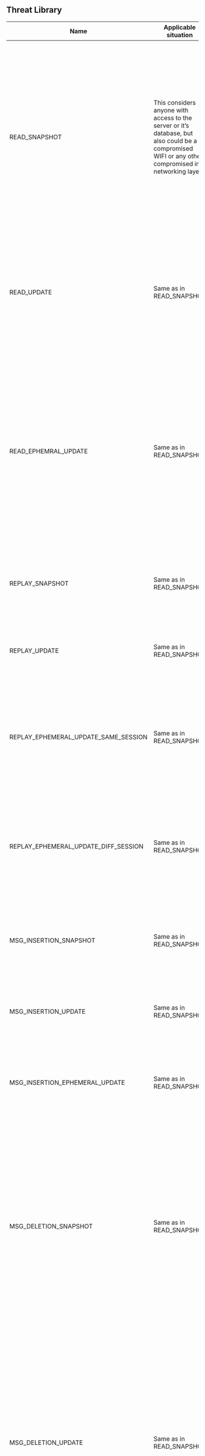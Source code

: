## Threat Library

| **Name**                             | **Applicable situation**                                                                                                                               | **Description**                                                                                                                                                   | **Impact**                                                                                                                                                                                                                                                                                                                                                                                            | **Suggested mitigation**                                                                                                                                                                                                                                                                                                                                                                                            |
| ------------------------------------ | ------------------------------------------------------------------------------------------------------------------------------------------------------ | ----------------------------------------------------------------------------------------------------------------------------------------------------------------- | ----------------------------------------------------------------------------------------------------------------------------------------------------------------------------------------------------------------------------------------------------------------------------------------------------------------------------------------------------------------------------------------------------- | ------------------------------------------------------------------------------------------------------------------------------------------------------------------------------------------------------------------------------------------------------------------------------------------------------------------------------------------------------------------------------------------------------------------- |
| READ_SNAPSHOT                        | This considers anyone with access to the server or it’s database, but also could be a compromised WIFI or any other compromised in a networking layer. | An attacker can read the snapshot message.                                                                                                                        | The attacker can not retrieve any confidential content of the message. That said the attacker can gather meta data. For example to which document this message belongs. Further they can identify who sent that message based on the signature. If an attacker has access to all previous messages, the attacker would likely also be possible to estimate the size of the document.                  | In order to prevent any meta-data leak each message could be wrapped in a sealed envelop. In order to reduce the chance to estimate the size of the document clients could add fake data into the message that would not change the actual document.                                                                                                                                                                |
| READ_UPDATE                          | Same as in READ_SNAPSHOT                                                                                                                               | An attacker can read the update message.                                                                                                                          | Same as in READ_SNAPSHOT except that the attacker als can identify to which snapshot the update belongs and based on the counter how many updates the client applied to that particular snapshot.                                                                                                                                                                                                     | Same as in READ_SNAPSHOT with the addition that not only fake data could be added to the update, but also fake messages could be sent to avoid an attacker gaining knowledge about how many updates have been created.                                                                                                                                                                                              |
| READ_EPHEMRAL_UPDATE                 | Same as in READ_SNAPSHOT                                                                                                                               | An attacker can read the ephemeral message.                                                                                                                       | The attacker can not retrieve any confidential content of the message. That said the attacker can gather meta data. For example to which document this message belongs. Further they can identify who sent that message based on the signature and since main use-case is to send presence information e.g. cursor position also the fact that the client is currently interacting with the document. | SAME as READ_UPDATE                                                                                                                                                                                                                                                                                                                                                                                                 |
| REPLAY_SNAPSHOT                      | Same as in READ_SNAPSHOT                                                                                                                               | The attacker records a snapshot message and plays it back to the intended receiver.                                                                               | The message will be ignored due the verification, that the snapshot is based upon the last known snapshot by the client.                                                                                                                                                                                                                                                                              |
| REPLAY_UPDATE                        | Same as in READ_SNAPSHOT                                                                                                                               | The attacker records a update message and plays it back to the intended receiver.                                                                                 | The message will be ignored. Either if it’s not the same snapshot as the last known one by the client or the check for the public key and update counter.                                                                                                                                                                                                                                             |                                                                                                                                                                                                                                                                                                                                                                                                                     |
| REPLAY_EPHEMERAL_UPDATE_SAME_SESSION | Same as in READ_SNAPSHOT                                                                                                                               | The attacker records a ephemeral message and plays it back to the intended receiver while the receiver has seen a previous ephemeral message from the sender.     | The message will be ignored. The timestamp of the last known ephemeral message for each sender stored by the receiver and only newer ones are accepted.                                                                                                                                                                                                                                               |                                                                                                                                                                                                                                                                                                                                                                                                                     |
| REPLAY_EPHEMERAL_UPDATE_DIFF_SESSION | Same as in READ_SNAPSHOT                                                                                                                               | The attacker records a ephemeral message and plays it back to the intended receiver while the receiver has NOT seen a previous ephemeral message from the sender. | The message will be applied, only if the timestamp is less than 10min old. In the imagined use-cases (cursors rich-text collaboration, presence indicator via facepile) this is not to be considered a security risk.                                                                                                                                                                                 |                                                                                                                                                                                                                                                                                                                                                                                                                     |
| MSG_INSERTION_SNAPSHOT               | Same as in READ_SNAPSHOT                                                                                                                               | The attacker forges a snapshot message with some chosen set of properties and injects it into the network.                                                        | The message will be ignored since the attacker does not have access to the shared secret and decryption will fail.                                                                                                                                                                                                                                                                                    |                                                                                                                                                                                                                                                                                                                                                                                                                     |
| MSG_INSERTION_UPDATE                 | Same as in READ_SNAPSHOT                                                                                                                               | The attacker forges an update message with some chosen set of properties and injects it into the network.                                                         | The message will be ignored since the attacker does not have access to the shared secret and decryption will fail.                                                                                                                                                                                                                                                                                    |                                                                                                                                                                                                                                                                                                                                                                                                                     |
| MSG_INSERTION_EPHEMERAL_UPDATE       | Same as in READ_SNAPSHOT                                                                                                                               | The attacker forges an ephemeral message with some chosen set of properties and injects it into the network.                                                      | The message will be ignored since the attacker does not have access to the shared secret and decryption will fail.                                                                                                                                                                                                                                                                                    |                                                                                                                                                                                                                                                                                                                                                                                                                     |
| MSG_DELETION_SNAPSHOT                | Same as in READ_SNAPSHOT                                                                                                                               | The attacker removes a snapshot message from the wire.                                                                                                            | The client can’t resolve the latest state of the document and any further update or ephemeral message will be ignored and the client’s document basically becomes stale until a newer snapshot is received.                                                                                                                                                                                           | Until a new message comes in the client won’t know about the missing message and there is nothing that can be done about it. From a UX perspective visualising when the last update happened might help a user to identify that document changes are missing. In case a update or ephemeral message for an unknown snapshot is received the user should be informed that the document is likely out of date.        |
| MSG_DELETION_UPDATE                  | Same as in READ_SNAPSHOT                                                                                                                               | The attacker removes an update message from the wire.                                                                                                             | The client can’t resolve the latest state of the document and any further update or ephemeral message will be ignored and the client’s document basically becomes stale until a newer snapshot is received.                                                                                                                                                                                           | Until a new message comes in the client won’t know about the missing message and there is nothing that can be done about it. From a UX perspective visualising when the last update happened might help a user to identify that document changes are missing. In case a update or ephemeral message referencing an  unknown update is received the user should be informed that the document is likely out of date. |
| MSG_DELETION_EPHEMERAL_UPDATE        | Same as in READ_SNAPSHOT                                                                                                                               | The attacker removes an ephemeral message from the wire.                                                                                                          | The client misses the ephemeral messages. Since these updates are not supposed to be persistent a downgrade in the user-experience e.g. not seeing other users cursor’s might be the result, but document changes that should be persisted are lost.                                                                                                                                                  |                                                                                                                                                                                                                                                                                                                                                                                                                     |
| MSG_MODIFICATION_SNAPSHOT            | Same as in READ_SNAPSHOT                                                                                                                               | The attacker removes a snapshot message from the wire, modifies it, and reinjects it into the network.                                                            | The message will be ignored since the attacker does not have access to the shared secret and decryption will fail.                                                                                                                                                                                                                                                                                    |                                                                                                                                                                                                                                                                                                                                                                                                                     |
| MSG_MODIFICATION_UPDATE              | Same as in READ_SNAPSHOT                                                                                                                               | The attacker removes an update message from the wire, modifies it, and reinjects it into the network.                                                             | The message will be ignored since the attacker does not have access to the shared secret and decryption will fail.                                                                                                                                                                                                                                                                                    |                                                                                                                                                                                                                                                                                                                                                                                                                     |
| MSG_MODIFICATION_EPHEMERAL_UPDATE    | Same as in READ_SNAPSHOT                                                                                                                               | The attacker removes an ephemeral message from the wire, modifies it, and reinjects it into the network.                                                          | The message will be ignored since the attacker does not have access to the shared secret and decryption will fail.                                                                                                                                                                                                                                                                                    |                                                                                                                                                                                                                                                                                                                                                                                                                     |
| MAN_IN_THE_MIDDLE                    | Same as in READ_SNAPSHOT                                                                                                                               | The attacker subverts the communication stream in order to pose as the sender to receiver and the receiver to the sender.                                         | The message will be ignored since the attacker does not have access to the shared secret and decryption will fail.                                                                                                                                                                                                                                                                                    |                                                                                                                                                                                                                                                                                                                                                                                                                     |
| LEAKED_SIGN_PRIVATE_KEY              | The private key of the client is compromised due e.g. an insecure secret storage on the client or an implementation mistake.                           | The attacker can forge signatures for all messages.                                                                                                               | The message will be ignored since the attacker does not have access to the shared secret and decryption will fail.                                                                                                                                                                                                                                                                                    |                                                                                                                                                                                                                                                                                                                                                                                                                     |
| LEAKED_SHARED_SECERT                 | The shared secret is compromised due e.g. an insecure secret storage on the client or an implementation mistake.                                       | The attacker can create signatures for all messages.                                                                                                              | Confidentiality is broken and the attacker can read all messages they get access to.                                                                                                                                                                                                                                                                                                                  | In order to reduce the risk it is advised to verify the origin of each message using the signature and verify that the public key of the signature is a trusted source. Ideally this is done via a out-of-band verification.                                                                                                                                                                                        |
| LEAKED_KEYS                          | The private key of the client and the shared secret are compromised due e.g. an insecure secret storage on the client or an implementation mistake.    | The attacker can forge valid messages.                                                                                                                            | Confidentiality is broken and the attacker can read all messages. In addition the attacker can create valid messages.                                                                                                                                                                                                                                                                                 | In order to reduce the risk it is advised to regularly rotate the shared secret to achieve a form of Post-Compromise Security for older messages.                                                                                                                                                                                                                                                                   |
